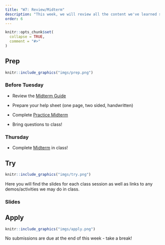 ```yaml
---
title: "W7: Review/Midterm"
description: "This week, we will review all the content we've learned so far and get your ready for the midterm!"
order: 6 
---
```


```r
knitr::opts_chunk$set(
  collapse = TRUE,
  comment = "#>"
)
```

## Prep


:::::{.card .border .border-2 .border-info}
:::: {.grid .g-0}
::: {.g-col-3}
:::: {.card-body}

```r
knitr::include_graphics("imgs/prep.png")
```

::::
:::

::: {.g-col-9}
:::: {.card-body}

### Before Tuesday
- Review the <span style="color:#508AB0"><a href="https://docs.google.com/document/d/1IEJkUhz_Zol1K6urlYojkJ_GlON9pcDb9GAqN-djjvw/edit?usp=sharing" target="_blank">Midterm Guide</a></span>
- Prepare your help sheet (one page, two sided, handwritten)
- Complete <span style="color:#508AB0"><a href="https://bowdoin.instructure.com/courses/6946/modules/items/455424" target="_blank">Practice Midterm</a></span>


- Bring questions to class!

### Thursday

- Complete <span style="color:#508AB0"><a href="https://bowdoin.instructure.com/courses/6946/modules/items/455715" target="_blank">Midterm</a></span> in class!




::::
:::
::::
:::::

## Try {.mt-5}

:::::{.card .border .border-2 .border-info}
:::: {.grid .g-0}
::: {.g-col-3}
:::: {.card-body}

```r
knitr::include_graphics("imgs/try.png")
```

::::
:::

::: {.g-col-9}
:::: {.card-body}

Here you will find the slides for each class session as well as links to any demos/activities we may do in class.

### Slides

<!-- <a class="btn btn-outline-info" href="../../slides/W1_getting_started.pdf" role="button" target="_blank">W1: Slides 1</a> -->

<!-- <a class="btn btn-outline-info" href="../../slides/W1_research_design.pdf" role="button" target="_blank">W1: Slides 2</a> -->


::::
:::


::::
:::::

## Apply {.mt-5}

:::::{.card .border .border-2 .border-info}
:::: {.grid .g-0}
::: {.g-col-3}
:::: {.card-body}

```r
knitr::include_graphics("imgs/apply.png")
```

::::
:::

::: {.g-col-9}
:::: {.card-body}

No submissions are due at the end of this week - take a break!


::::
:::


::::
:::::

